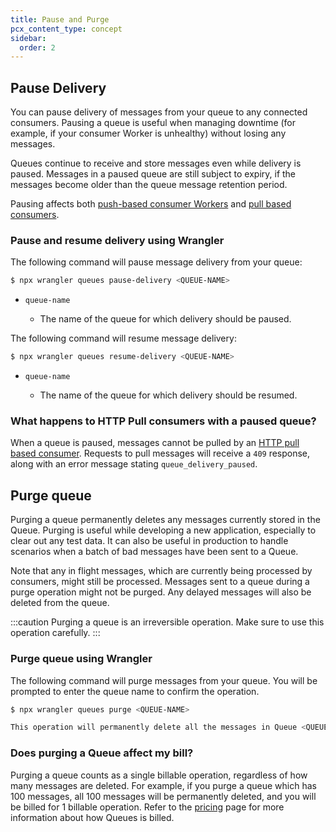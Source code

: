 ```yaml
---
title: Pause and Purge
pcx_content_type: concept
sidebar:
  order: 2
---
```


## Pause Delivery

You can pause delivery of messages from your queue to any connected consumers. Pausing a queue is useful when managing downtime (for example, if your consumer Worker is unhealthy) without losing any messages.

Queues continue to receive and store messages even while delivery is paused. Messages in a paused queue are still subject to expiry, if the messages become older than the queue message retention period.

Pausing affects both [push-based consumer Workers](/queues/reference/how-queues-works#consumers) and [pull based consumers](/queues/configuration/pull-consumers).

### Pause and resume delivery using Wrangler

The following command will pause message delivery from your queue:

```sh
$ npx wrangler queues pause-delivery <QUEUE-NAME>
```

- `queue-name` <Type text="string" /> <MetaInfo text="required" />
  - The name of the queue for which delivery should be paused.

The following command will resume message delivery:

```sh
$ npx wrangler queues resume-delivery <QUEUE-NAME>
```

- `queue-name` <Type text="string" /> <MetaInfo text="required" />
  - The name of the queue for which delivery should be resumed.

### What happens to HTTP Pull consumers with a paused queue?
When a queue is paused, messages cannot be pulled by an [HTTP pull based consumer](/queues/configuration/pull-consumers). Requests to pull messages will receive a `409` response, along with an error message stating `queue_delivery_paused`.

## Purge queue
Purging a queue permanently deletes any messages currently stored in the Queue. Purging is useful while developing a new application, especially to clear out any test data. It can also be useful in production to handle scenarios when a batch of bad messages have been sent to a Queue.

Note that any in flight messages, which are currently being processed by consumers, might still be processed. Messages sent to a queue during a purge operation might not be purged. Any delayed messages will also be deleted from the queue.

:::caution
Purging a queue is an irreversible operation. Make sure to use this operation carefully.
:::

### Purge queue using Wrangler
The following command will purge messages from your queue. You will be prompted to enter the queue name to confirm the operation.
```sh
$ npx wrangler queues purge <QUEUE-NAME>

This operation will permanently delete all the messages in Queue <QUEUE-NAME>. Type <QUEUE-NAME> to proceed.
```

### Does purging a Queue affect my bill?
Purging a queue counts as a single billable operation, regardless of how many messages are deleted. For example, if you purge a queue which has 100 messages, all 100 messages will be permanently deleted, and you will be billed for 1 billable operation. Refer to the [pricing](/queues/platform/pricing) page for more information about how Queues is billed.
